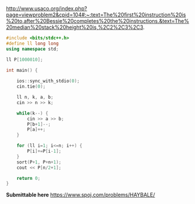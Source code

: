 http://www.usaco.org/index.php?page=viewproblem2&cpid=104#:~:text=The%20first%20instruction%20is%20to,after%20Bessie%20completes%20the%20instructions.&text=The%20median%20stack%20height%20is,%2C2%2C3%2C3.

```cpp
#include <bits/stdc++.h>
#define ll long long
using namespace std;

ll P[1000010];

int main() {
    
    ios::sync_with_stdio(0);
    cin.tie(0);

    ll n, k, a, b;
    cin >> n >> k;

    while(k--) {
        cin >> a >> b;
        P[b+1]--;
        P[a]++;
    }

    for (ll i=1; i<=n; i++) {
        P[i]+=P[i-1];
    }
    sort(P+1, P+n+1);
    cout << P[n/2+1];

    return 0;
}
```

**Submittable here** https://www.spoj.com/problems/HAYBALE/
